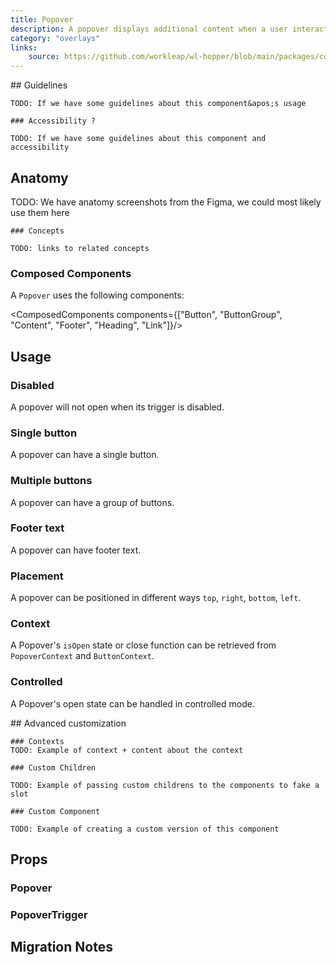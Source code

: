 ```yaml
---
title: Popover
description: A popover displays additional content when a user interacts with a trigger element.
category: "overlays"
links:
    source: https://github.com/workleap/wl-hopper/blob/main/packages/components/src/overlays/Popover/src/Popover.tsx
---
```


<Example src="overlays/Popover/docs/preview" isOpen />

<FeatureFlag flag="next">
    ## Guidelines

    TODO: If we have some guidelines about this component&apos;s usage

    ### Accessibility ?

    TODO: If we have some guidelines about this component and accessibility
</FeatureFlag>

## Anatomy

<FeatureFlag flag="rc">
    TODO: We have anatomy screenshots from the Figma, we could most likely use them here

    ### Concepts

    TODO: links to related concepts
</FeatureFlag>

### Composed Components

A `Popover` uses the following components:

<ComposedComponents components={["Button", "ButtonGroup", "Content", "Footer", "Heading", "Link"]}/>

## Usage

### Disabled

A popover will not open when its trigger is disabled.

<Example src="overlays/Popover/docs/disabled" />

### Single button

A popover can have a single button.

<Example src="overlays/Popover/docs/button" />

### Multiple buttons

A popover can have a group of buttons.

<Example src="overlays/Popover/docs/buttons" />

### Footer text

A popover can have footer text.

<Example src="overlays/Popover/docs/footer" />

### Placement

A popover can be positioned in different ways `top`, `right`, `bottom`, `left`.

<Example src="overlays/Popover/docs/positions" />

### Context

A Popover&apos;s `isOpen` state or close function can be retrieved from `PopoverContext` and `ButtonContext`.

<Example src="overlays/Popover/docs/context" />

### Controlled

A Popover&apos;s open state can be handled in controlled mode.

<Example src="overlays/Popover/docs/controlled" />

<FeatureFlag flag="next">
    ## Advanced customization

    ### Contexts
    TODO: Example of context + content about the context

    ### Custom Children

    TODO: Example of passing custom childrens to the components to fake a slot

    ### Custom Component

    TODO: Example of creating a custom version of this component
</FeatureFlag>

## Props

### Popover

<PropTable component="Popover" />

### PopoverTrigger

<PropTable component="PopoverTrigger" />

## Migration Notes

<MigrateGuide src="overlays/Popover/docs/migration-notes" />

